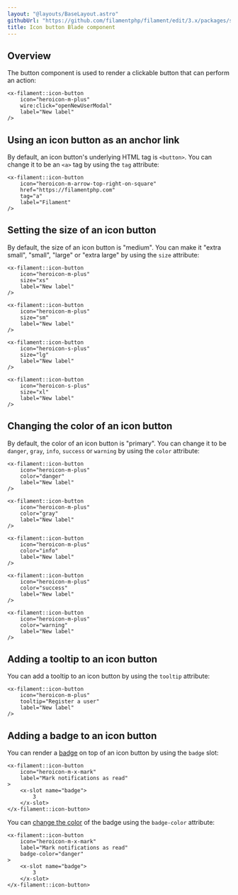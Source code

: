 ```yaml
---
layout: "@layouts/BaseLayout.astro"
githubUrl: "https://github.com/filamentphp/filament/edit/3.x/packages/support/docs/09-ui/02-icon-button.md"
title: Icon button Blade component
---
```


## Overview

The button component is used to render a clickable button that can perform an action:

```blade
<x-filament::icon-button
    icon="heroicon-m-plus"
    wire:click="openNewUserModal"
    label="New label"
/>
```

## Using an icon button as an anchor link

By default, an icon button's underlying HTML tag is `<button>`. You can change it to be an `<a>` tag by using the `tag` attribute:

```blade
<x-filament::icon-button
    icon="heroicon-m-arrow-top-right-on-square"
    href="https://filamentphp.com"
    tag="a"
    label="Filament"
/>
```

## Setting the size of an icon button

By default, the size of an icon button is "medium". You can make it "extra small", "small", "large" or "extra large" by using the `size` attribute:

```blade
<x-filament::icon-button
    icon="heroicon-m-plus"
    size="xs"
    label="New label"
/>

<x-filament::icon-button
    icon="heroicon-m-plus"
    size="sm"
    label="New label"
/>

<x-filament::icon-button
    icon="heroicon-s-plus"
    size="lg"
    label="New label"
/>

<x-filament::icon-button
    icon="heroicon-s-plus"
    size="xl"
    label="New label"
/>
```

## Changing the color of an icon button

By default, the color of an icon button is "primary". You can change it to be `danger`, `gray`, `info`, `success` or `warning` by using the `color` attribute:

```blade
<x-filament::icon-button
    icon="heroicon-m-plus"
    color="danger"
    label="New label"
/>

<x-filament::icon-button
    icon="heroicon-m-plus"
    color="gray"
    label="New label"
/>

<x-filament::icon-button
    icon="heroicon-m-plus"
    color="info"
    label="New label"
/>

<x-filament::icon-button
    icon="heroicon-m-plus"
    color="success"
    label="New label"
/>

<x-filament::icon-button
    icon="heroicon-m-plus"
    color="warning"
    label="New label"
/>
```

## Adding a tooltip to an icon button

You can add a tooltip to an icon button by using the `tooltip` attribute:

```blade
<x-filament::icon-button
    icon="heroicon-m-plus"
    tooltip="Register a user"
    label="New label"
/>
```

## Adding a badge to an icon button

You can render a [badge](badge) on top of an icon button by using the `badge` slot:

```blade
<x-filament::icon-button
    icon="heroicon-m-x-mark"
    label="Mark notifications as read"
>
    <x-slot name="badge">
        3
    </x-slot>
</x-filament::icon-button>
```

You can [change the color](badge#changing-the-color-of-the-badge) of the badge using the `badge-color` attribute:

```blade
<x-filament::icon-button
    icon="heroicon-m-x-mark"
    label="Mark notifications as read"
    badge-color="danger"
>
    <x-slot name="badge">
        3
    </x-slot>
</x-filament::icon-button>
```
